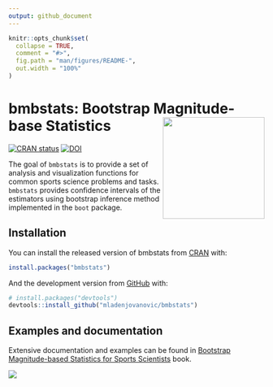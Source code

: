 ```yaml
---
output: github_document
---
```


<!-- README.md is generated from README.Rmd. Please edit that file -->

```r
knitr::opts_chunk$set(
  collapse = TRUE,
  comment = "#>",
  fig.path = "man/figures/README-",
  out.width = "100%"
)
```

# bmbstats: Bootstrap Magnitude-base Statistics <img src="man/figures/logo.png" align="right" width="200" />

<!-- badges: start -->
[![CRAN status](https://www.r-pkg.org/badges/version/bmbstats)](https://cran.r-project.org/package=bmbstats)
[![DOI](https://zenodo.org/badge/DOI/10.5281/zenodo.3906857.svg)](https://doi.org/10.5281/zenodo.3906857)
<!-- badges: end -->

The goal of `bmbstats` is to provide a set of analysis and visualization functions for common sports science problems and tasks. `bmbstats` provides confidence intervals of the estimators using bootstrap inference method implemented in the `boot` package. 

## Installation

You can install the released version of bmbstats from [CRAN](https://CRAN.R-project.org) with:

``` r
install.packages("bmbstats")
```

And the development version from [GitHub](https://github.com/) with:

``` r
# install.packages("devtools")
devtools::install_github("mladenjovanovic/bmbstats")
```

## Examples and documentation

Extensive documentation and examples can be found in [Bootstrap Magnitude-based Statistics for Sports Scientists](https://mladenjovanovic.github.io/bmbstats-book/) book. 

<img src="man/figures/book-logo.jpg" align="left"/>
